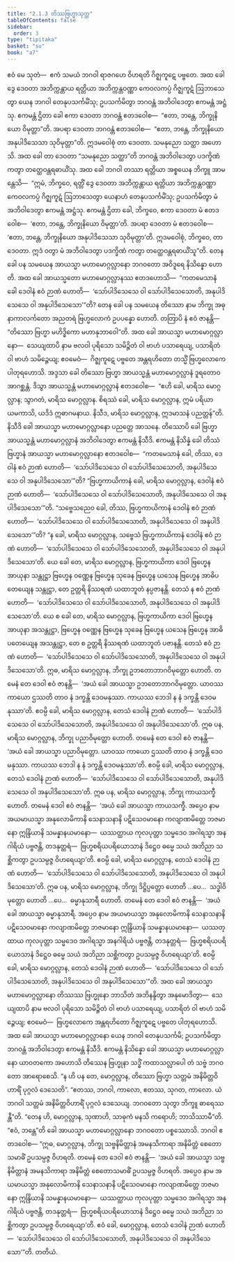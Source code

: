 ```yaml
---
title: "2.1.3 တိဿဗြဟ္မာသုတ္တ"
tableOfContents: false
sidebar:
  order: 3
type: "tipitaka"
basket: "su"
book: "a7"
---
```



<DynamicBreadcrumb />

<Division number="56" book="a7" e="ch" v="16" p="453">

<Paragraph number="345" book="a7">
ဧဝံ မေ သုတံ—  ဧကံ သမယံ ဘဂဝါ ရာဇဂဟေ ဝိဟရတိ ဂိဇ္ဈကူဋေ ပဗ္ဗတေ. အထ ခေါ ဒွေ ဒေဝတာ အဘိက္ကန္တာယ ရတ္တိယာ အဘိက္ကန္တဝဏ္ဏာ ကေဝလကပ္ပံ ဂိဇ္ဈကူဋံ ဩဘာသေတွာ ယေန ဘဂဝါ တေနုပသင်္ကမိံသု; ဥပသင်္ကမိတွာ ဘဂဝန္တံ အဘိဝါဒေတွာ ဧကမန္တံ အဋ္ဌံသု. ဧကမန္တံ ဌိတာ ခေါ ဧကာ ဒေဝတာ ဘဂဝန္တံ ဧတဒဝေါစ—  “ဧတာ, ဘန္တေ, ဘိက္ခုနိယော ဝိမုတ္တာ”တိ. အပရာ ဒေဝတာ ဘဂဝန္တံ ဧတဒဝေါစ—  “ဧတာ, ဘန္တေ, ဘိက္ခုနိယော အနုပါဒိသေသာ သုဝိမုတ္တာ”တိ. ဣဒမဝေါစုံ တာ ဒေဝတာ. သမနုညော သတ္ထာ အဟောသိ. အထ ခေါ တာ ဒေဝတာ “သမနုညော သတ္ထာ”တိ ဘဂဝန္တံ အဘိဝါဒေတွာ ပဒက္ခိဏံ ကတွာ တတ္ထေဝန္တရဓာယိံသု.
</Paragraph>

<Paragraph number="346" book="a7">
အထ ခေါ ဘဂဝါ တဿာ ရတ္တိယာ အစ္စယေန ဘိက္ခူ အာမန္တေသိ—  “ဣမံ, ဘိက္ခဝေ, ရတ္တိံ ဒွေ ဒေဝတာ အဘိက္ကန္တာယ ရတ္တိယာ အဘိက္ကန္တဝဏ္ဏာ ကေဝလကပ္ပံ ဂိဇ္ဈကူဋံ ဩဘာသေတွာ ယေနာဟံ တေနုပသင်္ကမိံသု; ဥပသင်္ကမိတွာ မံ အဘိဝါဒေတွာ ဧကမန္တံ အဋ္ဌံသု. ဧကမန္တံ ဌိတာ ခေါ, ဘိက္ခဝေ, ဧကာ ဒေဝတာ မံ ဧတဒဝေါစ—  ‘ဧတာ, ဘန္တေ, ဘိက္ခုနိယော ဝိမုတ္တာ’တိ. အပရာ ဒေဝတာ မံ ဧတဒဝေါစ—  ‘ဧတာ, ဘန္တေ, ဘိက္ခုနိယော အနုပါဒိသေသာ သုဝိမုတ္တာ’တိ. ဣဒမဝေါစုံ, ဘိက္ခဝေ, တာ ဒေဝတာ. ဣဒံ ဝတွာ မံ အဘိဝါဒေတွာ ပဒက္ခိဏံ ကတွာ တတ္ထေဝန္တရဓာယိံသူ”တိ.
</Paragraph>

<Paragraph number="347" book="a7">
တေန ခေါ ပန သမယေန အာယသ္မာ မဟာမောဂ္ဂလ္လာနော ဘဂဝတော အဝိဒူရေ နိသိန္နော ဟောတိ. အထ ခေါ အာယသ္မတော မဟာမောဂ္ဂလ္လာနဿ ဧတဒဟောသိ—  “ကတမေသာနံ ခေါ ဒေဝါနံ ဧဝံ ဉာဏံ ဟောတိ—  ‘သော်ပါဒိသေသေ ဝါ သော်ပါဒိသေသောတိ, အနုပါဒိသေသေ ဝါ အနုပါဒိသေသော’”တိ? တေန ခေါ ပန သမယေန တိဿော နာမ ဘိက္ခု အဓုနာကာလင်္ကတော အညတရံ ဗြဟ္မလောကံ ဥပပန္နော ဟောတိ. တတြာပိ နံ ဧဝံ ဇာနန္တိ—  “တိဿော ဗြဟ္မာ မဟိဒ္ဓိကော မဟာနုဘာဝေါ”တိ.
</Paragraph>

<Paragraph number="348" book="a7">
အထ ခေါ အာယသ္မာ မဟာမောဂ္ဂလ္လာနော—  သေယျထာပိ နာမ ဗလဝါ ပုရိသော သမိဉ္ဇိတံ ဝါ ဗာဟံ ပသာရေယျ, ပသာရိတံ ဝါ ဗာဟံ သမိဉ္ဇေယျ; ဧဝမေဝံ—  ဂိဇ္ဈကူဋေ ပဗ္ဗတေ အန္တရဟိတော တသ္မိံ ဗြဟ္မလောကေ ပါတုရဟောသိ. အဒ္ဒသာ ခေါ တိဿော ဗြဟ္မာ အာယသ္မန္တံ မဟာမောဂ္ဂလ္လာနံ ဒူရတောဝ အာဂစ္ဆန္တံ. ဒိသွာ အာယသ္မန္တံ မဟာမောဂ္ဂလ္လာနံ ဧတဒဝေါစ—  “ဧဟိ ခေါ, မာရိသ မောဂ္ဂလ္လာန; သွာဂတံ, မာရိသ မောဂ္ဂလ္လာန. စိရဿံ ခေါ, မာရိသ မောဂ္ဂလ္လာန, ဣမံ ပရိယာယမကာသိ, ယဒိဒံ ဣဓာဂမနာယ. နိသီဒ, မာရိသ မောဂ္ဂလ္လာန, ဣဒမာသနံ ပညတ္တန်”တိ. နိသီဒိ ခေါ အာယသ္မာ မဟာမောဂ္ဂလ္လာနော ပညတ္တေ အာသနေ. တိဿောပိ ခေါ ဗြဟ္မာ အာယသ္မန္တံ မဟာမောဂ္ဂလ္လာနံ အဘိဝါဒေတွာ ဧကမန္တံ နိသီဒိ. ဧကမန္တံ နိသိန္နံ ခေါ တိဿံ ဗြဟ္မာနံ အာယသ္မာ မဟာမောဂ္ဂလ္လာနော ဧတဒဝေါစ—  “ကတမေသာနံ ခေါ, တိဿ, ဒေဝါနံ ဧဝံ ဉာဏံ ဟောတိ—  ‘သော်ပါဒိသေသေ ဝါ သော်ပါဒိသေသောတိ, အနုပါဒိသေသေ ဝါ အနုပါဒိသေသော’”တိ? “ဗြဟ္မကာယိကာနံ ခေါ, မာရိသ မောဂ္ဂလ္လာန, ဒေဝါနံ ဧဝံ ဉာဏံ ဟောတိ—  ‘သော်ပါဒိသေသေ ဝါ သော်ပါဒိသေသောတိ, အနုပါဒိသေသေ ဝါ အနုပါဒိသေသော’”တိ.
</Paragraph>

<Paragraph number="349" book="a7">
“သဗ္ဗေသညေဝ ခေါ, တိဿ, ဗြဟ္မကာယိကာနံ ဒေဝါနံ ဧဝံ ဉာဏံ ဟောတိ—  ‘သော်ပါဒိသေသေ ဝါ သော်ပါဒိသေသောတိ, အနုပါဒိသေသေ ဝါ အနုပါဒိသေသော’”တိ? “န ခေါ, မာရိသ မောဂ္ဂလ္လာန, သဗ္ဗေသံ ဗြဟ္မကာယိကာနံ ဒေဝါနံ ဧဝံ ဉာဏံ ဟောတိ—  ‘သော်ပါဒိသေသေ ဝါ သော်ပါဒိသေသောတိ, အနုပါဒိသေသေ ဝါ အနုပါဒိသေသော’တိ.
</Paragraph>

<Paragraph number="350" book="a7">
ယေ ခေါ တေ, မာရိသ မောဂ္ဂလ္လာန, ဗြဟ္မကာယိကာ ဒေဝါ ဗြဟ္မေန အာယုနာ သန္တုဋ္ဌာ ဗြဟ္မေန ဝဏ္ဏေန ဗြဟ္မေန သုခေန ဗြဟ္မေန ယသေန ဗြဟ္မေန အာဓိပတေယျေန သန္တုဋ္ဌာ, တေ ဥတ္တရိ နိဿရဏံ ယထာဘူတံ နပ္ပဇာနန္တိ. တေသံ န ဧဝံ ဉာဏံ ဟောတိ—  ‘သော်ပါဒိသေသေ ဝါ သော်ပါဒိသေသောတိ, အနုပါဒိသေသေ ဝါ အနုပါဒိသေသော’တိ. ယေ စ ခေါ တေ, မာရိသ မောဂ္ဂလ္လာန, ဗြဟ္မကာယိကာ ဒေဝါ ဗြဟ္မေန အာယုနာ အသန္တုဋ္ဌာ, ဗြဟ္မေန ဝဏ္ဏေန ဗြဟ္မေန သုခေန ဗြဟ္မေန ယသေန ဗြဟ္မေန အာဓိပတေယျေန အသန္တုဋ္ဌာ, တေ စ ဥတ္တရိ နိဿရဏံ ယထာဘူတံ ပဇာနန္တိ. တေသံ ဧဝံ ဉာဏံ ဟောတိ—  ‘သော်ပါဒိသေသေ ဝါ သော်ပါဒိသေသောတိ, အနုပါဒိသေသေ ဝါ အနုပါဒိသေသော’တိ.
</Paragraph>

<Paragraph number="351" book="a7">
ဣဓ, မာရိသ မောဂ္ဂလ္လာန, ဘိက္ခု ဥဘတောဘာဂဝိမုတ္တော ဟောတိ. တမေနံ တေ ဒေဝါ ဧဝံ ဇာနန္တိ—  ‘အယံ ခေါ အာယသ္မာ ဥဘတောဘာဂဝိမုတ္တော. ယာဝဿ ကာယော ဌဿတိ တာဝ နံ ဒက္ခန္တိ ဒေဝမနုဿာ. ကာယဿ ဘေဒါ န နံ ဒက္ခန္တိ ဒေဝမနုဿာ’တိ. ဧဝမ္ပိ ခေါ, မာရိသ မောဂ္ဂလ္လာန, တေသံ ဒေဝါနံ ဉာဏံ ဟောတိ—  ‘သော်ပါဒိသေသေ ဝါ သော်ပါဒိသေသောတိ, အနုပါဒိသေသေ ဝါ အနုပါဒိသေသော’တိ.
</Paragraph>

<Paragraph number="352" book="a7">
ဣဓ ပန, မာရိသ မောဂ္ဂလ္လာန, ဘိက္ခု ပညာဝိမုတ္တော ဟောတိ. တမေနံ တေ ဒေဝါ ဧဝံ ဇာနန္တိ—  ‘အယံ ခေါ အာယသ္မာ ပညာဝိမုတ္တော. ယာဝဿ ကာယော ဌဿတိ တာဝ နံ ဒက္ခန္တိ ဒေဝမနုဿာ. ကာယဿ ဘေဒါ န နံ ဒက္ခန္တိ ဒေဝမနုဿာ’တိ. ဧဝမ္ပိ ခေါ, မာရိသ မောဂ္ဂလ္လာန, တေသံ ဒေဝါနံ ဉာဏံ ဟောတိ—  ‘သော်ပါဒိသေသေ ဝါ သော်ပါဒိသေသောတိ, အနုပါဒိသေသေ ဝါ အနုပါဒိသေသော’တိ.
</Paragraph>

<Paragraph number="353" book="a7">
ဣဓ ပန, မာရိသ မောဂ္ဂလ္လာန, ဘိက္ခု ကာယသက္ခီ ဟောတိ. တမေနံ ဒေဝါ ဧဝံ ဇာနန္တိ—  ‘အယံ ခေါ အာယသ္မာ ကာယသက္ခီ. အပ္ပေဝ နာမ အယမာယသ္မာ အနုလောမိကာနိ သေနာသနာနိ ပဋိသေဝမာနော ကလျာဏမိတ္တေ ဘဇမာနော ဣန္ဒြိယာနိ သမန္နာနယမာနော—  ယဿတ္ထာယ ကုလပုတ္တာ သမ္မဒေဝ အဂါရသ္မာ အနဂါရိယံ ပဗ္ဗဇန္တိ, တဒနုတ္တရံ—  ဗြဟ္မစရိယပရိယောသာနံ ဒိဋ္ဌေဝ ဓမ္မေ သယံ အဘိညာ သစ္ဆိကတွာ ဥပသမ္ပဇ္ဇ ဝိဟရေယျာ’တိ. ဧဝမ္ပိ ခေါ, မာရိသ မောဂ္ဂလ္လာန, တေသံ ဒေဝါနံ ဉာဏံ ဟောတိ—  ‘သော်ပါဒိသေသေ ဝါ သော်ပါဒိသေသောတိ, အနုပါဒိသေသေ ဝါ အနုပါဒိသေသော’တိ.
</Paragraph>

<Paragraph number="354" book="a7">
ဣဓ ပန, မာရိသ မောဂ္ဂလ္လာန, ဘိက္ခု ဒိဋ္ဌိပ္ပတ္တော ဟောတိ …ပေ…  သဒ္ဓါဝိမုတ္တော ဟောတိ …ပေ…  ဓမ္မာနုသာရီ ဟောတိ. တမေနံ တေ ဒေဝါ ဧဝံ ဇာနန္တိ—  ‘အယံ ခေါ အာယသ္မာ ဓမ္မာနုသာရီ. အပ္ပေဝ နာမ အယမာယသ္မာ အနုလောမိကာနိ သေနာသနာနိ ပဋိသေဝမာနော ကလျာဏမိတ္တေ ဘဇမာနော ဣန္ဒြိယာနိ သမန္နာနယမာနော—  ယဿတ္ထာယ ကုလပုတ္တာ သမ္မဒေဝ အဂါရသ္မာ အနဂါရိယံ ပဗ္ဗဇန္တိ, တဒနုတ္တရံ—  ဗြဟ္မစရိယပရိယောသာနံ ဒိဋ္ဌေဝ ဓမ္မေ သယံ အဘိညာ သစ္ဆိကတွာ ဥပသမ္ပဇ္ဇ ဝိဟရေယျာ’တိ. ဧဝမ္ပိ ခေါ, မာရိသ မောဂ္ဂလ္လာန, တေသံ ဒေဝါနံ ဉာဏံ ဟောတိ—  ‘သော်ပါဒိသေသေ ဝါ သော်ပါဒိသေသောတိ, အနုပါဒိသေသေ ဝါ အနုပါဒိသေသော’”တိ.
</Paragraph>

<Paragraph number="355" book="a7">
အထ ခေါ အာယသ္မာ မဟာမောဂ္ဂလ္လာနော တိဿဿ ဗြဟ္မုနော ဘာသိတံ အဘိနန္ဒိတွာ အနုမောဒိတွာ—  သေယျထာပိ နာမ ဗလဝါ ပုရိသော သမိဉ္ဇိတံ ဝါ ဗာဟံ ပသာရေယျ, ပသာရိတံ ဝါ ဗာဟံ သမိဉ္ဇေယျ; ဧဝမေဝံ—  ဗြဟ္မလောကေ အန္တရဟိတော ဂိဇ္ဈကူဋေ ပဗ္ဗတေ ပါတုရဟောသိ. အထ ခေါ အာယသ္မာ မဟာမောဂ္ဂလ္လာနော ယေန ဘဂဝါ တေနုပသင်္ကမိ; ဥပသင်္ကမိတွာ ဘဂဝန္တံ အဘိဝါဒေတွာ ဧကမန္တံ နိသီဒိ. ဧကမန္တံ နိသိန္နော ခေါ အာယသ္မာ မဟာမောဂ္ဂလ္လာနော ယာဝတကော အဟောသိ တိဿေန ဗြဟ္မုနာ သဒ္ဓိံ ကထာသလ္လာပေါ တံ သဗ္ဗံ ဘဂဝတော အာရောစေသိ.
</Paragraph>

<Paragraph number="356" book="a7">
“န ဟိ ပန တေ, မောဂ္ဂလ္လာန, တိဿော ဗြဟ္မာ သတ္တမံ အနိမိတ္တဝိဟာရိံ ပုဂ္ဂလံ ဒေသေတိ”. “ဧတဿ, ဘဂဝါ, ကာလော, ဧတဿ, သုဂတ, ကာလော. ယံ ဘဂဝါ သတ္တမံ အနိမိတ္တဝိဟာရိံ ပုဂ္ဂလံ ဒေသေယျ. ဘဂဝတော သုတွာ ဘိက္ခူ ဓာရေဿန္တီ”တိ. “တေန ဟိ, မောဂ္ဂလ္လာန, သုဏာဟိ, သာဓုကံ မနသိ ကရောဟိ; ဘာသိဿာမီ”တိ. “ဧဝံ, ဘန္တေ”တိ ခေါ အာယသ္မာ မဟာမောဂ္ဂလ္လာနော ဘဂဝတော ပစ္စဿောသိ. ဘဂဝါ ဧတဒဝေါစ—
</Paragraph>

<Paragraph number="357" book="a7">
“ဣဓ, မောဂ္ဂလ္လာန, ဘိက္ခု သဗ္ဗနိမိတ္တာနံ အမနသိကာရာ အနိမိတ္တံ စေတောသမာဓိံ ဥပသမ္ပဇ္ဇ ဝိဟရတိ. တမေနံ တေ ဒေဝါ ဧဝံ ဇာနန္တိ—  ‘အယံ ခေါ အာယသ္မာ သဗ္ဗနိမိတ္တာနံ အမနသိကာရာ အနိမိတ္တံ စေတောသမာဓိံ ဥပသမ္ပဇ္ဇ ဝိဟရတိ. အပ္ပေဝ နာမ အယမာယသ္မာ အနုလောမိကာနိ သေနာသနာနိ ပဋိသေဝမာနော ကလျာဏမိတ္တေ ဘဇမာနော ဣန္ဒြိယာနိ သမန္နာနယမာနော—  ယဿတ္ထာယ ကုလပုတ္တာ သမ္မဒေဝ အဂါရသ္မာ အနဂါရိယံ ပဗ္ဗဇန္တိ, တဒနုတ္တရံ—  ဗြဟ္မစရိယပရိယောသာနံ ဒိဋ္ဌေဝ ဓမ္မေ သယံ အဘိညာ သစ္ဆိကတွာ ဥပသမ္ပဇ္ဇ ဝိဟရေယျာ’တိ. ဧဝံ ခေါ, မောဂ္ဂလ္လာန, တေသံ ဒေဝါနံ ဉာဏံ ဟောတိ—  ‘သော်ပါဒိသေသေ ဝါ သော်ပါဒိသေသောတိ, အနုပါဒိသေသေ ဝါ အနုပါဒိသေသော’”တိ.

</Paragraph>
</Division>

<Paragraph number="358" type="center" book="a7">
တတိယံ.
</Paragraph>